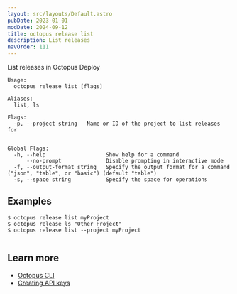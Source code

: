 ```yaml
---
layout: src/layouts/Default.astro
pubDate: 2023-01-01
modDate: 2024-09-12
title: octopus release list
description: List releases
navOrder: 111
---
```


List releases in Octopus Deploy

```
Usage:
  octopus release list [flags]

Aliases:
  list, ls

Flags:
  -p, --project string   Name or ID of the project to list releases for


Global Flags:
  -h, --help                   Show help for a command
      --no-prompt              Disable prompting in interactive mode
  -f, --output-format string   Specify the output format for a command ("json", "table", or "basic") (default "table")
  -s, --space string           Specify the space for operations

```

## Examples

<SamplesInstance />

```
$ octopus release list myProject
$ octopus release ls "Other Project"
$ octopus release list --project myProject


```

## Learn more

- [Octopus CLI](/docs/octopus-rest-api/cli)
- [Creating API keys](/docs/octopus-rest-api/how-to-create-an-api-key)